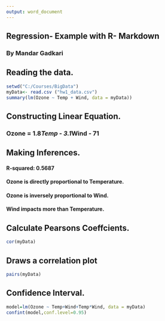 ```yaml
---
output: word_document
---
```

## Regression- Example with R- Markdown
### By Mandar Gadkari

## Reading the data. 
```r
setwd("C:/Courses/BigData")
myData<- read.csv ("hw1_data.csv")
summary(lm(Ozone ~ Temp + Wind, data = myData))
```

## Constructing Linear Equation.
### Ozone = 1.8*Temp - 3.1*Wind - 71

## Making Inferences.
#### R-squared:  0.5687
#### Ozone is directly proportional to Temperature.
#### Ozone is inversely proportional to Wind.
#### Wind impacts more than Temperature.

## Calculate Pearsons Coeffcients.
```r
cor(myData)
```
## Draws a correlation plot
```r
pairs(myData)
```
## Confidence Interval.
```r

model=lm(Ozone ~ Temp+Wind+Temp*Wind, data = myData)
confint(model,conf.level=0.95)
```
